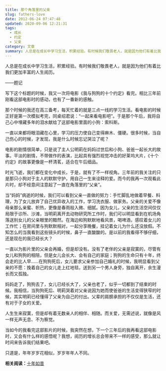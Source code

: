 ```yaml
---
title: 那个角落里的父亲
slug: fathers-love
date: 2012-06-24 07:47:48
updated: 2020-09-06 12:21:31
tags:
  - 成长
  - 约定
  - 父亲
category: 文章
summary: 人总是在成长中学习生活，积累经验。有时候我们敬畏老人，就是因为他们有着比我们更加丰富的人生阅历。
---
```


人总是在成长中学习生活，积累经验。有时候我们敬畏老人，就是因为他们有着比我们更加丰富的人生阅历。

——题记

写下这个标题的时候，我又一次将电影《我与狗狗的十个约定》看完。相比三年前刚看这部电影时的感动，也有了一番新的感触。

那个时候的我还在高三备考，每天忙着的就是三点一线的学习生活。看电影的时候正好是第一次模拟考完，同桌绍君说：“一起来看电影吧”。于是那个午后，我将自己心中埋藏多年的泪水献给了这部电影里面的小狗：索科斯。

一直以来都将眼泪藏在心里，学习的压力使自己变得麻木、僵硬。很多时候，当自己伤心的时候，才发现，我是什么时候忘记哭泣了呢？

电影的剧情很简单，只是说了主人公明莉在妈妈过世后和小狗、爸爸一起长大的故事。平淡的剧情，不带做作的表演，比起具有强烈视觉冲击的好莱坞大片，《十个约定》的故事更像是一杯清茗，适合在午后细品。

时光飞逝，我们都在变化中成长，于是，就有了不一样视角。三年前的我关注的只是那只小狗对于主人的默默守护，用自己一生来诠释的爱。而今的我再一次观看此片时，却不经意间注意起了一直在角落里的“父亲”。

当“妈妈”病逝的时候，我们可以看到父亲一直做的努力：手忙脚乱地做着早餐、料理，为了女儿放弃了自己优异收入的工作，学习洗衣服、做家务。父亲的关爱不像母亲那么亲蜜、帜热，更像是春雨般入微、细腻。因为女儿，父亲的生活空间仅仅局限于诊所、沙滩，当明莉离开去动物研究所工作时，我们可以明显看到在机场角落送别女儿的父亲眼里的黯然。在海边和狗默默地看风景，喝啤酒，感叹着女儿的工作忙；在房间里与狗默默相对，一起分享晚餐，挂记着女儿为什么还没放假。不知怎么的当我看到这些镜头的时候，鼻子一直酸酸的。是以前的我看得不够仔细，还是现在的我已经长大？

一直以为影片里的父亲会再婚，但是却没有。没有了老伴的父亲是寂寞的，尽管有女儿和狗狗的相陪，但是女儿会长大、会有自己的家庭；狗狗的生命只有十年，终会走的比人早……在狗狗死后，女儿要求父亲参加自己婚礼的时候，我明显看到父亲的不愿：挽着自己的女儿走上红地毯，送到另一个男人身旁，独自离开，余生漫长而又孤独。

妈妈走了，狗狗去了，女儿已经长大了，父亲也老了，似乎一切都到了结束的时候。我相信，当狗狗死后、明莉哭着对父亲说因为她而使爸爸的生活变得狭窄的时候，其实明莉已经懂得了父亲为自己的付出。父辈的肩膀承担的不仅仅是生活，还有对于子女的关爱。

人生生来寂寞，但是却有着无数亲人的相伴、相随。而关爱，无需述说，就像是风一样无声无息、不为察觉。

当如今的我看完这部影片的时候，我突然在想，下一个三年后的我再看这部电影时，又会有什么样的感悟呢？我想，阅历的增长总会带来不一样的感受，那么就让时间来告诉我们结果吧。

只道是，年年岁岁花相似，岁岁年年人不同。

**相关阅读：**[十年如昔](/the-story-of-time/ "光阴的故事")

